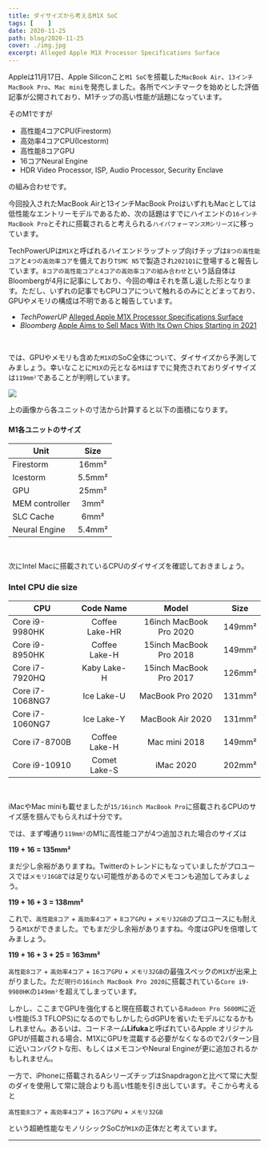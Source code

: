 ```yaml
---
title: ダイサイズから考えるM1X SoC
tags: [    ]
date: 2020-11-25
path: blog/2020-11-25
cover: ./img.jpg
excerpt: Alleged Apple M1X Processor Specifications Surface
---
```


Appleは11月17日、Apple Siliconこと`M1 SoC`を搭載した`MacBook Air`、`13インチMacBook Pro`、`Mac mini`を発売しました。各所でベンチマークを始めとした評価記事が公開されており、M1チップの高い性能が話題になっています。

そのM1ですが

- 高性能4コアCPU(Firestorm)
- 高効率4コアCPU(Icestorm)
- 高性能8コアGPU
- 16コアNeural Engine
- HDR Video Processor, ISP, Audio Processor, Security Enclave

の組み合わせです。

今回投入されたMacBook Airと13インチMacBook ProはいずれもMacとしては低性能なエントリーモデルであるため、次の話題はすでにハイエンドの`16インチMacBook Pro`とそれに搭載されると考えられる`ハイパフォーマンスMシリーズ`に移っています。

TechPowerUPは`M1X`と呼ばれるハイエンドラップトップ向けチップは`8つの高性能コア`と`4つの高効率コア`を備えており`TSMC N5`で製造され`2021Q1`に登場すると報告しています。`8コアの高性能コアと4コアの高効率コアの組み合わせ`という話自体はBloombergが4月に記事にしており、今回の噂はそれを蒸し返した形となります。ただし、いずれの記事でもCPUコアについて触れるのみにとどまっており、GPUやメモリの構成は不明であると報告しています。

- *TechPowerUP* [Alleged Apple M1X Processor Specifications Surface](https://www.techpowerup.com/275102/alleged-apple-m1x-processor-specifications-surface)
- *Bloomberg* [Apple Aims to Sell Macs With Its Own Chips Starting in 2021](https://www.bloomberg.com/news/articles/2020-04-23/apple-aims-to-sell-macs-with-its-own-chips-starting-in-2021)

<br/>

では、GPUやメモリも含めた`M1X`のSoC全体について、ダイサイズから予測してみましょう。幸いなことに`M1X`の元となる`M1`はすでに発売されておりダイサイズは`119mm²`であることが判明しています。

![](./img1.png)

上の画像から各ユニットの寸法から計算すると以下の面積になります。

#### M1各ユニットのサイズ
| Unit | Size |
|------|:------:|
| Firestorm | 16mm² |
| Icestorm | 5.5mm² |
| GPU | 25mm² |
| MEM controller | 3mm² |
| SLC Cache | 6mm² |
| Neural Engine | 5.4mm² |

<br/>

次にIntel Macに搭載されているCPUのダイサイズを確認しておきましょう。

### Intel CPU die size
| CPU | Code Name | Model | Size |
|-----|:---------:|:-----:|:----:|
| Core i9-9980HK | Coffee Lake-HR | 16inch MacBook Pro 2020 | 149mm² |
| Core i9-8950HK | Coffee Lake-H | 15inch MacBook Pro 2018 | 149mm² |
| Core i7-7920HQ | Kaby Lake-H | 15inch MacBook Pro 2017 | 126mm² |
| Core i7-1068NG7 | Ice Lake-U | MacBook Pro 2020 | 131mm² |
| Core i7-1060NG7 | Ice Lake-Y | MacBook Air 2020 | 131mm² |
| Core i7-8700B | Coffee Lake-H | Mac mini 2018 | 149mm² |
| Core i9-10910 | Comet Lake-S | iMac 2020 | 202mm² |

<br/>

iMacやMac miniも載せましたが`15/16inch MacBook Pro`に搭載されるCPUのサイズ感を掴んでもらえれば十分です。

では、まず噂通り`119mm²`のM1に高性能コアが4つ追加された場合のサイズは

**119 + 16 = 135mm²**

まだ少し余裕がありますね。Twitterのトレンドにもなっていましたがプロユースでは`メモリ16GB`では足りない可能性があるのでメモコンも追加してみましょう。

**119 + 16 + 3 = 138mm²**

これで、`高性能8コア` + `高効率4コア` + `8コアGPU` + `メモリ32GB`のプロユースにも耐えうる`M1X`ができました。でもまだ少し余裕がありますね。今度はGPUを倍増してみましょう。 

**119 + 16 + 3 + 25 = 163mm²**

`高性能8コア` + `高効率4コア` + `16コアGPU` + `メモリ32GB`の最強スペックの`M1X`が出来上がりました。ただ`現行の16inch MacBook Pro 2020`に搭載されている`Core i9-9980HK`の`149mm²`を超えてしまっています。

しかし、ここまでGPUを強化すると現在搭載されている`Radeon Pro 5600M`に近い性能(5.3 TFLOPS)になるのでもしかしたらdGPUを省いたモデルになるかもしれません。あるいは、コードネーム**Lifuka**と呼ばれているApple オリジナルGPUが搭載される場合、M1XにGPUを混載する必要がなくなるので2パターン目に近いコンパクトな形、もしくはメモコンやNeural Engineが更に追加されるかもしれません。

一方で、iPhoneに搭載されるAシリーズチップはSnapdragonと比べて常に大型のダイを使用して常に競合よりも高い性能を引き出しています。そこから考えると

`高性能8コア` + `高効率4コア` + `16コアGPU` + `メモリ32GB`

という超絶性能なモノリシックSoCが`M1X`の正体だと考えています。

---